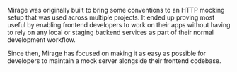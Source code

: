 Mirage was originally built to bring some conventions to an HTTP mocking setup that was used across multiple projects. It ended up proving most useful by enabling frontend developers to work on their apps without having to rely on any local or staging backend services as part of their normal development workflow.

Since then, Mirage has focused on making it as easy as possible for developers to maintain a mock server alongside their frontend codebase.
